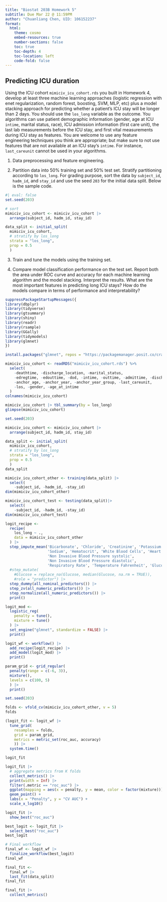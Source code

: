```yaml
---
title: "Biostat 203B Homework 5"
subtitle: Due Mar 22 @ 11:59PM
author: "Chuanliang Chen, UID: 106152237"
format:
  html:
    theme: cosmo
    embed-resources: true
    number-sections: false
    toc: true
    toc-depth: 4
    toc-location: left
    code-fold: false
---
```


## Predicting ICU duration

Using the ICU cohort `mimiciv_icu_cohort.rds` you built in Homework 4, develop at least three machine learning approaches (logistic regression with enet regularization, random forest, boosting, SVM, MLP, etc) plus a model stacking approach for predicting whether a patient's ICU stay will be longer than 2 days. You should use the `los_long` variable as the outcome. You algorithms can use patient demographic information (gender, age at ICU `intime`, marital status, race), ICU admission information (first care unit), the last lab measurements before the ICU stay, and first vital measurements during ICU stay as features. You are welcome to use any feature engineering techniques you think are appropriate; but make sure to not use features that are not available at an ICU stay's `intime`. For instance, `last_careunit` cannot be used in your algorithms. 

1. Data preprocessing and feature engineering.

2. Partition data into 50% training set and 50% test set. Stratify partitioning according to `los_long`. For grading purpose, sort the data by `subject_id`, `hadm_id`, and `stay_id` and use the seed `203` for the initial data split. Below is the sample code.
```r
#| eval: false
set.seed(203)

# sort
mimiciv_icu_cohort <- mimiciv_icu_cohort |>
  arrange(subject_id, hadm_id, stay_id)

data_split <- initial_split(
  mimiciv_icu_cohort, 
  # stratify by los_long
  strata = "los_long", 
  prop = 0.5
  )
```

3. Train and tune the models using the training set.

4. Compare model classification performance on the test set. Report both the area under ROC curve and accuracy for each machine learning algorithm and the model stacking. Interpret the results. What are the most important features in predicting long ICU stays? How do the models compare in terms of performance and interpretability?

```r
suppressPackageStartupMessages({
library(dbplyr)
library(tidyverse)
library(gtsummary)
library(shiny)
library(readr)
library(rsample)
library(GGally)
library(tidymodels)
library(glmnet)
})
```

```r
install.packages("glmnet", repos = "https://packagemanager.posit.co/cran/__linux__/jammy/latest")

```

```r
mimiciv_icu_cohort <- readRDS("mimiciv_icu_cohort.rds") %>%
  select(
    -deathtime, -discharge_location, -marital_status,
    -edregtime, -edouttime, -dod, -intime, -outtime, -admittime, -dischtime,
    -anchor_age, -anchor_year, -anchor_year_group, -last_careunit,
    -los, -gender, -age_at_intime
  )
colnames(mimiciv_icu_cohort)
```

```r
mimiciv_icu_cohort |> tbl_summary(by = los_long)
glimpse(mimiciv_icu_cohort)
```

```r
set.seed(203)

mimiciv_icu_cohort <- mimiciv_icu_cohort |>
  arrange(subject_id, hadm_id, stay_id)

data_split <- initial_split(
  mimiciv_icu_cohort, 
  # stratify by los_long
  strata = "los_long", 
  prop = 0.5
  )
data_split
```

```r
mimiciv_icu_cohort_other <- training(data_split) |>
  select(
    -subject_id, -hadm_id, -stay_id)
dim(mimiciv_icu_cohort_other)

mimiciv_icu_cohort_test <- testing(data_split)|>
  select(
    -subject_id, -hadm_id, -stay_id)
dim(mimiciv_icu_cohort_test)
```

```r
logit_recipe <- 
  recipe(
    los_long ~ .,
    data = mimiciv_icu_cohort_other
  ) |>
  step_impute_mean('Bicarbonate', 'Chloride', 'Creatinine', 'Potassium', 
                   'Sodium', 'Hematocrit', 'White Blood Cells', 'Heart Rate', 
                   'Non Invasive Blood Pressure systolic', 
                   'Non Invasive Blood Pressure diastolic',
                   'Respiratory Rate', 'Temperature Fahrenheit', 'Glucose') |>
  #step_mutate(
    #Glucose = replace_na(Glucose, median(Glucose, na.rm = TRUE)),
    #role = "predictor") |>
  step_dummy(all_nominal_predictors()) |>
  step_zv(all_numeric_predictors()) |> 
  step_normalize(all_numeric_predictors()) |>
  print()
```

```r
logit_mod <- 
  logistic_reg(
    penalty = tune(), 
    mixture = tune()
  ) |> 
  set_engine("glmnet", standardize = FALSE) |>
  print()
```

```r
logit_wf <- workflow() |>
  add_recipe(logit_recipe) |>
  add_model(logit_mod) |>
  print()
```

```r
param_grid <- grid_regular(
  penalty(range = c(-6, 3)), 
  mixture(),
  levels = c(100, 5)
  ) |>
  print()
```

```r
set.seed(203)

folds <- vfold_cv(mimiciv_icu_cohort_other, v = 5)
folds
```

```r
(logit_fit <- logit_wf |>
  tune_grid(
    resamples = folds,
    grid = param_grid,
    metrics = metric_set(roc_auc, accuracy)
    )) |>
  system.time()
```

```r
logit_fit
```

```r
logit_fit |>
  # aggregate metrics from K folds
  collect_metrics() |>
  print(width = Inf) |>
  filter(.metric == "roc_auc") |>
  ggplot(mapping = aes(x = penalty, y = mean, color = factor(mixture))) +
  geom_point() +
  labs(x = "Penalty", y = "CV AUC") +
  scale_x_log10()
```

```r
logit_fit |>
  show_best("roc_auc")
```

```r
best_logit <- logit_fit |>
  select_best("roc_auc")
best_logit
```

```r
# Final workflow
final_wf <- logit_wf |>
  finalize_workflow(best_logit)
final_wf
```

```r
final_fit <- 
  final_wf |>
  last_fit(data_split)
final_fit
```

```r
final_fit |> 
  collect_metrics()
```





